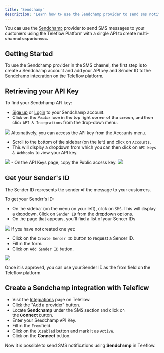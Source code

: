 ```yaml
---
title: 'Sendchamp'
description: 'Learn how to use the Sendchamp provider to send sms notifications using Teleflow'
---
```


You can use the [Sendchamp](https://www.sendchamp.com/) provider to send SMS messages to your customers using the Teleflow Platform with a single API to create multi-channel experiences.

## Getting Started

To use the Sendchamp provider in the SMS channel, the first step is to create a Sendchamp account and add your API key and Sender ID to the Sendchamp integration on the Teleflow platform.

## Retrieving your API Key

To find your Sendchamp API key:

- [Sign up](https://my.sendchamp.com/signup) or [Login](https://my.sendchamp.com/login) to your Sendchamp account.
- Click on the Avatar icon in the top right corner of the screen, and then click `API & Integrations` from the drop-down menu.
<Frame caption="Click on the Avatar icon in the top right corner of the screen, and then click `API & Integrations` from the drop-down menu."><img src="/images/channels-and-providers/sms/sendchamp/image-67.png" /> </Frame>
Alternatively, you can access the API key from the Accounts menu.

- Scroll to the bottom of the sidebar (on the left) and click on `Accounts`.
- This will display a dropdown from which you can then click on `API keys & Webhooks` to view your API key.
<Frame caption="Click on the API keys and webhooks to view your API key"><img src="/images/channels-and-providers/sms/sendchamp/image-68.png" /> </Frame>
- On the API Keys page, copy the Public access key.
<Frame caption=""><img src="/images/channels-and-providers/sms/sendchamp/image-69.png" /> </Frame>

## Get your Sender's ID

The Sender ID represents the sender of the message to your customers.

To get your Sender's ID:

- On the sidebar (on the menu on your left), click on `SMS`. This will display a dropdown. Click on `Sender ID` from the dropdown options.
- On the page that appears, you'll find a list of your Sender IDs
<Frame caption="Click sms and select sender ID"><img src="/images/channels-and-providers/sms/sendchamp/image-70.png" /> </Frame>
If you have not created one yet:

- Click on the `Create Sender ID` button to request a Sender ID.
- Fill in the form.
- Click on `Add Sender ID` button.
<Frame caption="Click on the add sender ID button"><img src="/images/channels-and-providers/sms/sendchamp/image-71.png" /> </Frame>

Once it is approved, you can use your Sender ID as the from field on the Teleflow platform.

## Create a Sendchamp integration with Teleflow

- Visit the [Integrations](https://web.teleflow.khulnasoft.com/integrations?utm_campaign=docs-sms-sendchamp) page on Teleflow.
- Click the "Add a provider" button.
- Locate **Sendchamp** under the SMS section and click on the **Connect** button.
- Enter your Sendchamp API Key.
- Fill in the `From` field.
- Click on the `Disabled` button and mark it as `Active`.
- Click on the **Connect** button.

Now it is possible to send SMS notifications using **Sendchamp** in Teleflow.